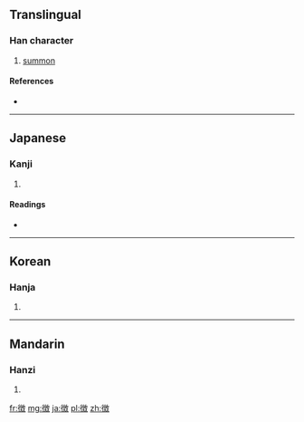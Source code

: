 {{also|征|徵|微}}
==Translingual==
{{ja-forms|徴|[[征]]|[[徵]]}}

===Han character===
{{Han char|rn=60|rad=彳|as=11|sn=14|four=|canj=竹人山土大 (HOUGK), X竹人山土 (XHOUG)}}

# [[summon]]

====References====
* {{Han ref|kx=0370.401|dkj=10238|dj=0697.250|hdz=20840.070|uh=5FB4|ud=24500}}

----

==Japanese==

===Kanji===
{{ja-kanji|grade=c|rs=彳11}}

# {{defn|Japanese|sort=彳11}}

====Readings====
* {{ja-readings|on=[[ちょう]] (chō), [[ち]] (chi)|kun=[[しるし]] (shirushi), [[めす]] (mesu)}}

----

==Korean==

===Hanja===
{{ko-hanja|hangeul=[[징]], [[치]]|eumhun=|rv=jing, chi|mr=ching, ch'i|y=cing, chi}}

# {{defn|Korean|sort=彳11}}

----

==Mandarin==

===Hanzi===
{{cmn-hanzi|pin=[[zhēng]] ([[zheng1]]), [[zhǐ]] ([[zhi3]])|wg=cheng<sup>1</sup>, chih<sup>3</sup>}}

# {{defn|Mandarin|sort=彳11}}

[[fr:徴]]
[[mg:徴]]
[[ja:徴]]
[[pl:徴]]
[[zh:徴]]